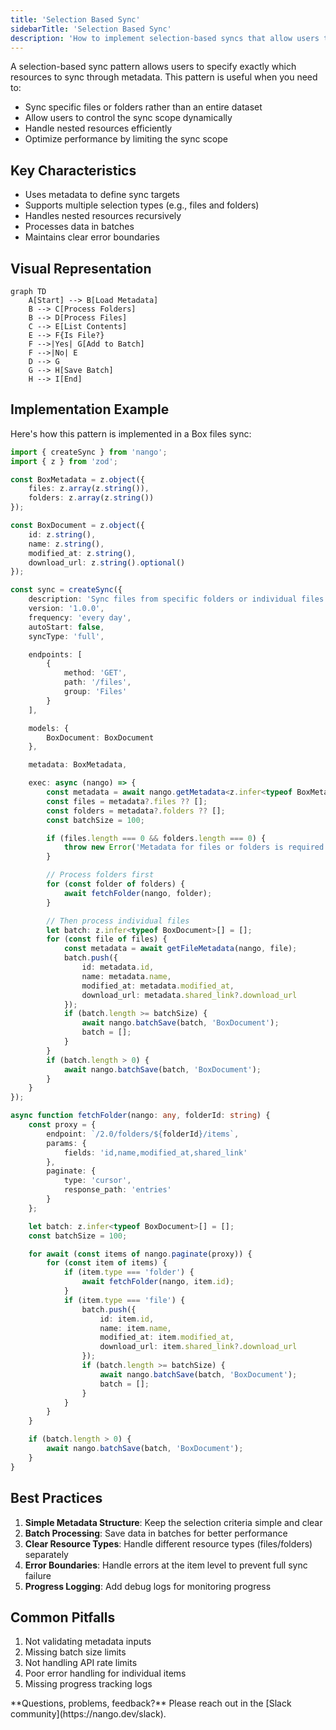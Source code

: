 ```yaml
---
title: 'Selection Based Sync'
sidebarTitle: 'Selection Based Sync'
description: 'How to implement selection-based syncs that allow users to specify which resources to sync'
---
```


A selection-based sync pattern allows users to specify exactly which resources to sync through metadata. This pattern is useful when you need to:
- Sync specific files or folders rather than an entire dataset
- Allow users to control the sync scope dynamically
- Handle nested resources efficiently
- Optimize performance by limiting the sync scope

## Key Characteristics

- Uses metadata to define sync targets
- Supports multiple selection types (e.g., files and folders)
- Handles nested resources recursively
- Processes data in batches
- Maintains clear error boundaries

## Visual Representation

```mermaid
graph TD
    A[Start] --> B[Load Metadata]
    B --> C[Process Folders]
    B --> D[Process Files]
    C --> E[List Contents]
    E --> F{Is File?}
    F -->|Yes| G[Add to Batch]
    F -->|No| E
    D --> G
    G --> H[Save Batch]
    H --> I[End]
```

## Implementation Example

Here's how this pattern is implemented in a Box files sync:

```typescript
import { createSync } from 'nango';
import { z } from 'zod';

const BoxMetadata = z.object({
    files: z.array(z.string()),
    folders: z.array(z.string())
});

const BoxDocument = z.object({
    id: z.string(),
    name: z.string(),
    modified_at: z.string(),
    download_url: z.string().optional()
});

const sync = createSync({
    description: 'Sync files from specific folders or individual files',
    version: '1.0.0',
    frequency: 'every day',
    autoStart: false,
    syncType: 'full',

    endpoints: [
        {
            method: 'GET',
            path: '/files',
            group: 'Files'
        }
    ],

    models: {
        BoxDocument: BoxDocument
    },

    metadata: BoxMetadata,

    exec: async (nango) => {
        const metadata = await nango.getMetadata<z.infer<typeof BoxMetadata>>();
        const files = metadata?.files ?? [];
        const folders = metadata?.folders ?? [];
        const batchSize = 100;

        if (files.length === 0 && folders.length === 0) {
            throw new Error('Metadata for files or folders is required.');
        }

        // Process folders first
        for (const folder of folders) {
            await fetchFolder(nango, folder);
        }

        // Then process individual files
        let batch: z.infer<typeof BoxDocument>[] = [];
        for (const file of files) {
            const metadata = await getFileMetadata(nango, file);
            batch.push({
                id: metadata.id,
                name: metadata.name,
                modified_at: metadata.modified_at,
                download_url: metadata.shared_link?.download_url
            });
            if (batch.length >= batchSize) {
                await nango.batchSave(batch, 'BoxDocument');
                batch = [];
            }
        }
        if (batch.length > 0) {
            await nango.batchSave(batch, 'BoxDocument');
        }
    }
});

async function fetchFolder(nango: any, folderId: string) {
    const proxy = {
        endpoint: `/2.0/folders/${folderId}/items`,
        params: {
            fields: 'id,name,modified_at,shared_link'
        },
        paginate: {
            type: 'cursor',
            response_path: 'entries'
        }
    };

    let batch: z.infer<typeof BoxDocument>[] = [];
    const batchSize = 100;

    for await (const items of nango.paginate(proxy)) {
        for (const item of items) {
            if (item.type === 'folder') {
                await fetchFolder(nango, item.id);
            }
            if (item.type === 'file') {
                batch.push({
                    id: item.id,
                    name: item.name,
                    modified_at: item.modified_at,
                    download_url: item.shared_link?.download_url
                });
                if (batch.length >= batchSize) {
                    await nango.batchSave(batch, 'BoxDocument');
                    batch = [];
                }
            }
        }
    }

    if (batch.length > 0) {
        await nango.batchSave(batch, 'BoxDocument');
    }
}
```

## Best Practices

1. **Simple Metadata Structure**: Keep the selection criteria simple and clear
2. **Batch Processing**: Save data in batches for better performance
3. **Clear Resource Types**: Handle different resource types (files/folders) separately
4. **Error Boundaries**: Handle errors at the item level to prevent full sync failure
5. **Progress Logging**: Add debug logs for monitoring progress

## Common Pitfalls

1. Not validating metadata inputs
2. Missing batch size limits
3. Not handling API rate limits
4. Poor error handling for individual items
5. Missing progress tracking logs

<Tip>
    **Questions, problems, feedback?** Please reach out in the [Slack community](https://nango.dev/slack).
</Tip>
